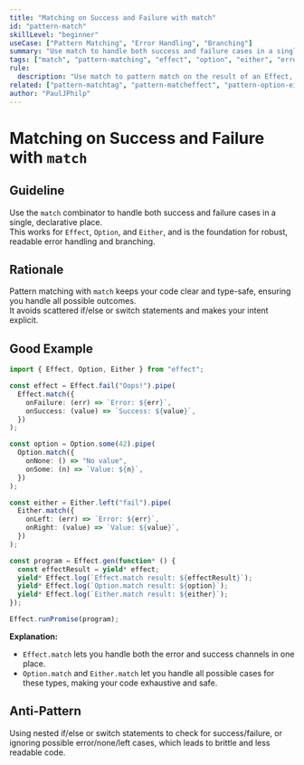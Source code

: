 ```yaml
---
title: "Matching on Success and Failure with match"
id: "pattern-match"
skillLevel: "beginner"
useCase: ["Pattern Matching", "Error Handling", "Branching"]
summary: "Use match to handle both success and failure cases in a single, declarative place for Effect, Option, and Either."
tags: ["match", "pattern-matching", "effect", "option", "either", "error-handling", "branching"]
rule:
  description: "Use match to pattern match on the result of an Effect, Option, or Either, handling both success and failure cases declaratively."
related: ["pattern-matchtag", "pattern-matcheffect", "pattern-option-either-match"]
author: "PaulJPhilp"
---
```


# Matching on Success and Failure with `match`

## Guideline

Use the `match` combinator to handle both success and failure cases in a single, declarative place.  
This works for `Effect`, `Option`, and `Either`, and is the foundation for robust, readable error handling and branching.

## Rationale

Pattern matching with `match` keeps your code clear and type-safe, ensuring you handle all possible outcomes.  
It avoids scattered if/else or switch statements and makes your intent explicit.

## Good Example

```typescript
import { Effect, Option, Either } from "effect";

const effect = Effect.fail("Oops!").pipe(
  Effect.match({
    onFailure: (err) => `Error: ${err}`,
    onSuccess: (value) => `Success: ${value}`,
  })
);

const option = Option.some(42).pipe(
  Option.match({
    onNone: () => "No value",
    onSome: (n) => `Value: ${n}`,
  })
);

const either = Either.left("fail").pipe(
  Either.match({
    onLeft: (err) => `Error: ${err}`,
    onRight: (value) => `Value: ${value}`,
  })
);

const program = Effect.gen(function* () {
  const effectResult = yield* effect;
  yield* Effect.log(`Effect.match result: ${effectResult}`);
  yield* Effect.log(`Option.match result: ${option}`);
  yield* Effect.log(`Either.match result: ${either}`);
});

Effect.runPromise(program);

```

**Explanation:**  
- `Effect.match` lets you handle both the error and success channels in one place.
- `Option.match` and `Either.match` let you handle all possible cases for these types, making your code exhaustive and safe.

## Anti-Pattern

Using nested if/else or switch statements to check for success/failure, or ignoring possible error/none/left cases, which leads to brittle and less readable code.